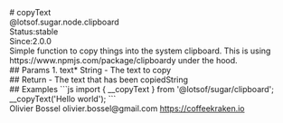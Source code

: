 <div class="docmap-mdx">
# copyText
<div class="_namespace">@lotsof.sugar.node.clipboard</div>
<div class="_metas">
<div class="_status"><span class="_status-label">Status:</span><span class="_status-value -stable">stable</span></div>
<div class="_since"><span class="_since-label">Since:</span><span class="_since-value">2.0.0</span></div>
</div>
<div class="_description">
Simple function to copy things into the system clipboard.
This is using https://www.npmjs.com/package/clipboardy under the hood.
</div>
<div class="_params">
## Params
1. <span class="_name">text<span class="_required">*</span></span><span class="_default"></span> <span class="_type">String</span>
   - The text to copy
</div>
<div class="_return">
## Return
- <span class="_description">The text that has been copied</span><span class="_default"></span><span class="_type">String</span>
</div>
<div class="_examples">
## Examples
```js
import { __copyText } from '@lotsof/sugar/clipboard';
__copyText('Hello world');
```
</div>
<div class="_author">
<span class="_name">Olivier Bossel</span>
<span class="_email">olivier.bossel@gmail.com</span>
<a href="https://coffeekraken.io" target="_blank" class="_url">https://coffeekraken.io</a>
</div>
</div>
